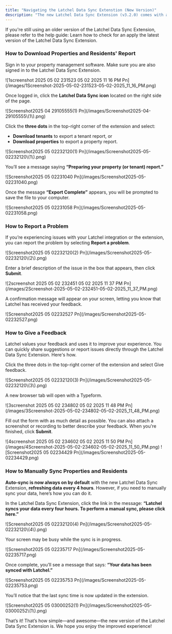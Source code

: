 ```yaml
---
title: "Navigating the Latchel Data Sync Extenstion (New Version)"
description: "The new Latchel Data Sync Extension (v3.2.0) comes with a refreshed design and simplified features to make syncing with AppFolio easier than ever. This guide will help you get familiar with the updated interface, understand where key features are located, and show you how to navigate the extension with confidence."
---
```


<Danger>
  If you're still using an older version of the Latchel Data Sync Extension, please refer to the help guide:

  <Card title="Updating the Latchel Data Sync Extension" icon="plug-circle-check" iconType="duotone" href="/s/topic/0TO5e000000h9wqGAA/Updating-the-Latchel-Data-Sync-Extension">
    Learn how to check for an apply the latest version of the Latchel Data Sync Extension.
  </Card>
</Danger>

### **How to Download Properties and Residents' Report**

Sign in to your property management software. Make sure you are also signed in to the Latchel Data Sync Extension.

<Frame>
  ![1screenshot 2025 05 02 231523 05 02 2025 11 16 PM Pn](/images/1Screenshot-2025-05-02-231523-05-02-2025_11_16_PM.png)
</Frame>

Once logged in, click the **Latchel Data Sync icon** located on the right side of the page.

<Frame>
  ![Screenshot2025 04 29105555(1) Pn](/images/Screenshot2025-04-29105555\(1\).png)
</Frame>

Click the **three dots** in the top-right corner of the extension and select:

- **Download tenants** to export a tenant report, or
- **Download properties** to export a property report.

<Frame>
  ![Screenshot2025 05 02232120(1) Pn](/images/Screenshot2025-05-02232120\(1\).png)
</Frame>

You’ll see a message saying **“Preparing your property (or tenant) report.”**

<Frame>
  ![Screenshot2025 05 02231040 Pn](/images/Screenshot2025-05-02231040.png)
</Frame>

Once the message **“Export Complete”** appears, you will be prompted to save the file to your computer.

<Frame>
  ![Screenshot2025 05 02231058 Pn](/images/Screenshot2025-05-02231058.png)
</Frame>

### **How to Report a Problem**

If you’re experiencing issues with your Latchel integration or the extension, you can report the problem by selecting **Report a problem**.

<Frame>
  ![Screenshot2025 05 02232120(2) Pn](/images/Screenshot2025-05-02232120\(2\).png)
</Frame>

Enter a brief description of the issue in the box that appears, then click **Submit**.

<Frame>
  ![2screenshot 2025 05 02 232451 05 02 2025 11 37 PM Pn](/images/2Screenshot-2025-05-02-232451-05-02-2025_11_37_PM.png)
</Frame>

A confirmation message will appear on your screen, letting you know that Latchel has received your feedback.

<Frame>
  ![Screenshot2025 05 02232527 Pn](/images/Screenshot2025-05-02232527.png)
</Frame>

### **How to Give a Feedback**

Latchel values your feedback and uses it to improve your experience. You can quickly share suggestions or report issues directly through the Latchel Data Sync Extension. Here's how.

Click the three dots in the top-right corner of the extension and select Give feedback.

<Frame>
  ![Screenshot2025 05 02232120(3) Pn](/images/Screenshot2025-05-02232120\(3\).png)
</Frame>

A new browser tab will open with a Typeform.

<Frame>
  ![3screenshot 2025 05 02 234802 05 02 2025 11 48 PM Pn](/images/3Screenshot-2025-05-02-234802-05-02-2025_11_48_PM.png)
</Frame>

Fill out the form with as much detail as possible. You can also attach a screenshot or recording to better describe your feedback. When you're finished, click **Submit**.

<Frame>
  ![4screenshot 2025 05 02 234602 05 02 2025 11 50 PM Pn](/images/4Screenshot-2025-05-02-234602-05-02-2025_11_50_PM.png)
</Frame>

<Frame>
  ![Screenshot2025 05 02234429 Pn](/images/Screenshot2025-05-02234429.png)
</Frame>

### **How to Manually Sync Properties and Residents**

**Auto-sync is now always on by default** with the new Latchel Data Sync Extension, **refreshing data every 4 hours**. However, if you need to manually sync your data, here’s how you can do it.

In the Latchel Data Sync Extension, click the link in the message: **“Latchel syncs your data every four hours. To perform a manual sync, please click here.”**

<Frame>
  ![Screenshot2025 05 02232120(4) Pn](/images/Screenshot2025-05-02232120\(4\).png)
</Frame>

Your screen may be busy while the sync is in progress.

<Frame>
  ![Screenshot2025 05 02235717 Pn](/images/Screenshot2025-05-02235717.png)
</Frame>

Once complete, you’ll see a message that says: **“Your data has been synced with Latchel.”**

<Frame>
  ![Screenshot2025 05 02235753 Pn](/images/Screenshot2025-05-02235753.png)
</Frame>

You’ll notice that the last sync time is now updated in the extension.

<Frame>
  ![Screenshot2025 05 03000252(1) Pn](/images/Screenshot2025-05-03000252\(1\).png)
</Frame>

That’s it\! That’s how simple—and awesome—the new version of the Latchel Data Sync Extension is. We hope you enjoy the improved experience\!